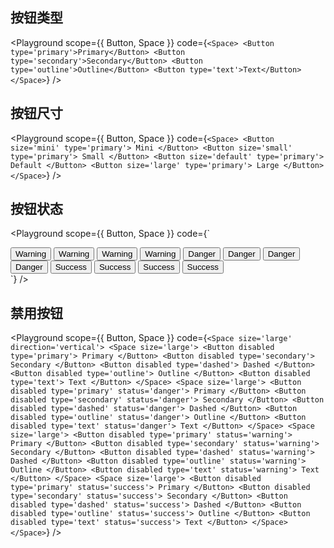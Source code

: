 
## 按钮类型

<Playground
  scope={{ Button, Space }}
  code={`
<Space>
<Button type='primary'>Primary</Button>
<Button type='secondary'>Secondary</Button>
<Button type='outline'>Outline</Button>
<Button type='text'>Text</Button>
</Space>
`}
/>
## 按钮尺寸
<Playground
scope={{ Button, Space }}
code={`
<Space>
<Button size='mini' type='primary'>
Mini
</Button>
<Button size='small' type='primary'>
Small
</Button>
<Button size='default' type='primary'>
Default
</Button>
<Button size='large' type='primary'>
Large
</Button>
</Space>
`}
/>
## 按钮状态
<Playground
scope={{ Button, Space }}
code={`
<div>
<Space>
  <Button type='primary' status='warning'>
  Warning
  </Button>
  <Button status='warning'>Warning</Button>
  <Button type='outline' status='warning'>
  Warning
  </Button>
  <Button type='text' status='warning'>
  Warning
  </Button>
</Space>
<Space>
  <Button type='primary' status='danger'>
  Danger
  </Button>
  <Button status='danger'>Danger</Button>
  <Button type='outline' status='danger'>
  Danger
  </Button>
  <Button type='text' status='danger'>
  Danger
  </Button>
</Space>
<Space>
  <Button type='primary' status='success'>
  Success
  </Button>
  <Button status='success'>Success</Button>
  <Button type='outline' status='success'>
  Success
  </Button>
  <Button type='text' status='success'>
  Success
  </Button>
</Space>
</div>
`}
/>

## 禁用按钮
<Playground
scope={{ Button, Space }}
code={`
<Space size='large' direction='vertical'>
<Space size='large'>
<Button disabled type='primary'>
Primary
</Button>
<Button disabled type='secondary'>
Secondary
</Button>
<Button disabled type='dashed'>
Dashed
</Button>
<Button disabled type='outline'>
Outline
</Button>
<Button disabled type='text'>
Text
</Button>
</Space>
<Space size='large'>
<Button disabled type='primary' status='danger'>
Primary
</Button>
<Button disabled type='secondary' status='danger'>
Secondary
</Button>
<Button disabled type='dashed' status='danger'>
Dashed
</Button>
<Button disabled type='outline' status='danger'>
Outline
</Button>
<Button disabled type='text' status='danger'>
Text
</Button>
</Space>
<Space size='large'>
<Button disabled type='primary' status='warning'>
Primary
</Button>
<Button disabled type='secondary' status='warning'>
Secondary
</Button>
<Button disabled type='dashed' status='warning'>
Dashed
</Button>
<Button disabled type='outline' status='warning'>
Outline
</Button>
<Button disabled type='text' status='warning'>
Text
</Button>
</Space>
<Space size='large'>
<Button disabled type='primary' status='success'>
Primary
</Button>
<Button disabled type='secondary' status='success'>
Secondary
</Button>
<Button disabled type='dashed' status='success'>
Dashed
</Button>
<Button disabled type='outline' status='success'>
Outline
</Button>
<Button disabled type='text' status='success'>
Text
</Button>
</Space>
</Space>
`}
/>
